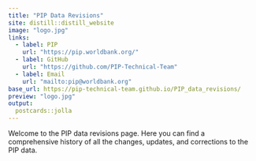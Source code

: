 ```yaml
---
title: "PIP Data Revisions"
site: distill::distill_website
image: "logo.jpg"
links:
  - label: PIP
    url: "https://pip.worldbank.org/"
  - label: GitHub
    url: "https://github.com/PIP-Technical-Team"
  - label: Email
    url: "mailto:pip@worldbank.org"
base_url: https://pip-technical-team.github.io/PIP_data_revisions/
preview: "logo.jpg"
output:
  postcards::jolla
---
```

 
Welcome to the PIP data revisions page. Here you can find a comprehensive history of all the changes, updates, and corrections to the PIP data.
